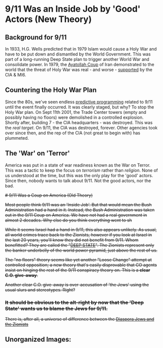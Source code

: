 
# 9/11 Was an Inside Job by 'Good' Actors (New Theory)

## Background for 9/11

In 1933, H.G. Wells predicted that in 1979 Islam would cause a Holy War and have to be put down and dismantled by the
World Government. This was part of a long-running Deep State plan to trigger another World War and consolidate power.
In 1979, the [Ayatollah Coup](https://en.wikipedia.org/wiki/Aftermath_of_the_Iranian_revolution) of Iran demonstrated
to the world that the threat of Holy War was real - and worse - [supported](https://en.wikipedia.org/wiki/CIA_activities_in_Iran)
by the CIA & MI6.

## Countering the Holy War Plan

Since the 80s, we've seen endless [predictive programming](https://www.google.com/search?q=9%2F11+predictive+programming)
related to 9/11 until the event finally occurred. It was clearly staged, but why? To stop the Holy War plan.
On Sept 11th 2001, the Trade Center towers (empty and possibly having no floors) were demolished in a controlled
explosion. Shortly after, building 7 - the CIA headquarters - was destroyed. This was the *real target*. On 9/11, the
CIA was destroyed, forever. Other agencies took over since then, and the rep of the CIA (not great to begin with)
has plummeted.

## The 'War' on 'Terror'

America was put in a state of war readiness known as the War on Terror. This was a tactic to keep the focus on
*terrorism* rather than *religion*. None of us understood at the time, but this was the only play for the 'good' actors.
Since then, nobody wants to talk about 9/11. Not the good actors, nor the bad.


<s>
  # 9/11 Was a Coup on America (Old Theory)


  Most people think 9/11 was an 'Inside Job'. But that would mean the Bush Administration had a hand in it.
  Instead, the Bush Administration was taken out in the 9/11 Coup on America.
  We have not had a real government in almost 2 decades.
  Why else do you think everything went to sh

  While it seems Israel had a hand in 9/11, this also appears unlikely.
  As usual, all world crimes trace back to the Zionists, however if you look at Israel in the last 20 years, you'll know
  they did not benefit from 9/11.
  Whom benefitted? They are called the "[DEEP STATE](/mars)".
  The Zionists represent only the banker underbelly of the world power pyramid, just above the rest of us.

  The "no floors" theory seems like yet another "Loose Change" attempt at controlled opposition;
  a new theory that's easily disprovable that CO agents insist on hinging the rest of the 9/11 conspiracy theory on.
  This is a __clear C.O. give-away__.

  Another clear C.O. give-away is over-accusation of 'the Jews' using the usual slurs and stereotypes. Right?

  ### It should be obvious to the alt-right by now that the 'Deep State' wants us to blame the Jews for 9/11.

  There is, after all, a universe of difference between the
  [Diaspora Jews and the Zionists](https://en.wikipedia.org/wiki/Negation_of_the_Diaspora)
</s>

## Unorganized Images:

<Auto/>